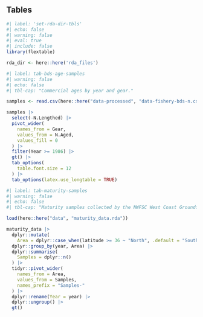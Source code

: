 ## Tables 
 
```r
#| label: 'set-rda-dir-tbls'
#| echo: false 
#| warning: false 
#| eval: true 
#| include: false
library(flextable)

rda_dir <- here::here('rda_files')
``` 


```r
#| label: tab-bds-age-samples
#| warning: false
#| echo: false
#| tbl-cap: "Commercial ages by year and gear."

samples <- read.csv(here::here("data-processed", "data-fishery-bds-n.csv"))

samples |>
  select(-N.Lengthed) |>
  pivot_wider(
    names_from = Gear,
    values_from = N.Aged,
    values_fill = 0
  ) |>
  filter(Year >= 1986) |>
  gt() |>
  tab_options(
    table.font.size = 12
  ) |>
  tab_options(latex.use_longtable = TRUE)

```


```r
#| label: tab-maturity-samples
#| warning: false
#| echo: false
#| tbl-cap: "Maturity samples collected by the NWFSC West Coast Groundfish Bottom Trawl survey by year and area where north and south of 36 degress north latitude."

load(here::here("data", "maturity_data.rda"))

maturity_data |>
  dplyr::mutate(
    Area = dplyr::case_when(latitude >= 36 ~ "North", .default = "South")) |>
  dplyr::group_by(year, Area) |>
  dplyr::summarise(
    Samples = dplyr::n()
  ) |>
  tidyr::pivot_wider(
    names_from = Area,
    values_from = Samples,
    names_prefix = "Samples-"
  ) |>
  dplyr::rename(Year = year) |>
  dplyr::ungroup() |>
  gt() 

```
